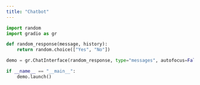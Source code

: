 ```yaml
---
title: "Chatbot"
---
```


```python
import random
import gradio as gr

def random_response(message, history):
    return random.choice(["Yes", "No"])

demo = gr.ChatInterface(random_response, type="messages", autofocus=False)

if __name__ == "__main__":
    demo.launch()
```
